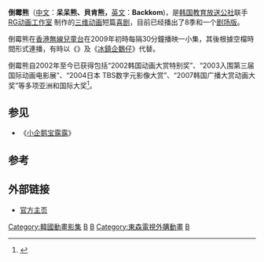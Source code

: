 {{noteTA
|G1=KO TV Show
|G2=Anime}}
{{Infobox animanga/Headerofja
|title= 倒霉熊
|image= [[File:倒霉熊.jpg|250px]]
|size=250px 
|caption= 
|english= Backkom
|genre= 短篇[[喜剧|喜剧]]
}}
{{Infobox animanga/TVAnime
|標題= 
|原案=
|原作= 
|導演= 
|監修= 
|企畫= 
|系列構成= 
|腳本= 
|分鏡= 
|演出= 
|人物原案=
|人物設定= 
|作畫監督= 
|機械設定= 
|美術監督= 
|色彩設計= 
|攝影監督= 
|音響監督= 
|音樂= 
|音樂製作= 
|動畫製作= RG动画工作室
|製作= 
|播放電視台= [[韩国教育放送公社|韩国教育放送公社]]
|其他電視台= 
|播放開始= 2002年
|播放結束= 2008年
|話數= 
|其他= 
|版權= 
}}
{{Infobox animanga/Footerofja}}

'''倒霉熊'''（[[中文|中文]]：'''呆呆熊、貝肯熊，'''[[英文|英文]]：'''Backkom''')，是[[韩国教育放送公社|韩国教育放送公社]]联手[http://www.rgstudios.com RG动画工作室] {{Wayback|url=http://www.rgstudios.com/ |date=20180622031920 }}制作的[[三维动画|三维动画]]短篇[[喜剧|喜剧]]，目前已经播出了8季和一个[[剧场版|剧场版]]。

倒霉熊在[[香港|香港]][[無線兒童台|無線兒童台]]在2009年初時每隔30分鐘播映一小集，其後根據空檔時間形式連播，有時以《{{link-ja|DOMO仔攪攪震|どーもくん #どーもTVシリーズ}}》及《[[小企鹅宝露露|冰鎮企鵝仔]]》代替。

倒霉熊自2002年至今已获得包括“2002韩国动画大赏特别奖”、“2003入围第三届国际动画电影展”、“2004日本 TBS数字元影像大赏”、“2007韩国广播大赏动画大奖”等多项亚洲和国际大奖<ref>{{imdb title|id=0891369|title=Bernard}}</ref>。

==参见==
*《[[小企鹅宝露露|小企鹅宝露露]]》

==参考==
<references/>

== 外部链接 ==
* [https://web.archive.org/web/20080113180358/http://www.bernardbear.com/ 官方主页]

{{动漫小作品}}

[[Category:韓國動畫影集|Category:韓國動畫影集]]
[[Category:迷你動畫劇集|B]]
[[Category:民視外購動畫|B]]
[[Category:東森電視外購動畫|Category:東森電視外購動畫]]
[[Category:台灣迪士尼外購動畫|B]]